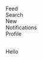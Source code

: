 

<Metatags
  title="Milligram feed | May 9 | CSS Grid a day"
  description="An example of using CSS grid every day, from May 1–31st, 2019."
  thumbnail="https://cssgrid31.brett.cool/opengraph/may-9.png"
  url="https://cssgrid31.brett.cool"
  pathname="/may-9"
/>

<div className={Menu.container}>
  <div className={Menu.header}/>
  <nav className={Menu.navigation}>
    <a className={Menu.active}>
      <div className={`${Menu.icon} ${Menu.home}`}/>
      <div className={Menu.label}>Feed</div>
    </a>
    <a>
      <div className={`${Menu.icon} ${Menu.search}`}/>
      <div className={Menu.label}>Search</div>
    </a>
    <a>
      <div className={`${Menu.icon} ${Menu.add}`}/>
      <div className={Menu.label}>New</div>
    </a>
    <a>
      <div className={`${Menu.icon} ${Menu.notifications}`}/>
      <div className={Menu.label}>Notifications</div>
    </a>
    <a>
      <div className={`${Menu.icon} ${Menu.profile}`}/>
      <div className={Menu.label}>Profile</div>
    </a>
  </nav>

  <div className={Menu.posts}>
    <Image
      account="brettjay"
      filename="P5023345"
      caption="A pretty good caff"
      />
    <Image
      account="brettjay"
      filename="P5023353"
      caption="Getting them beans"
      />
    <Image
      account="brettjay"
      filename="P5023364"
      caption="Views from above"
      />
    <Image
      account="brettjay"
      filename="P5023384"
      caption="Nearly ready ☕️👌"
      />
  </div>
</div>

<Footer date={9}>

Hello

</Footer>
